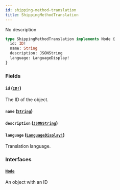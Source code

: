 ```yaml
---
id: shipping-method-translation
title: ShippingMethodTranslation
---
```


No description

```graphql
type ShippingMethodTranslation implements Node {
  id: ID!
  name: String
  description: JSONString
  language: LanguageDisplay!
}
```

### Fields

#### `id` ([`ID!`](/developer/api-reference/scalars/id))

The ID of the object.

#### `name` ([`String`](/developer/api-reference/scalars/string))

#### `description` ([`JSONString`](/developer/api-reference/scalars/json-string))

#### `language` ([`LanguageDisplay!`](/developer/api-reference/objects/language-display))

Translation language.

### Interfaces

#### [`Node`](/developer/api-reference/interfaces/node)

An object with an ID
